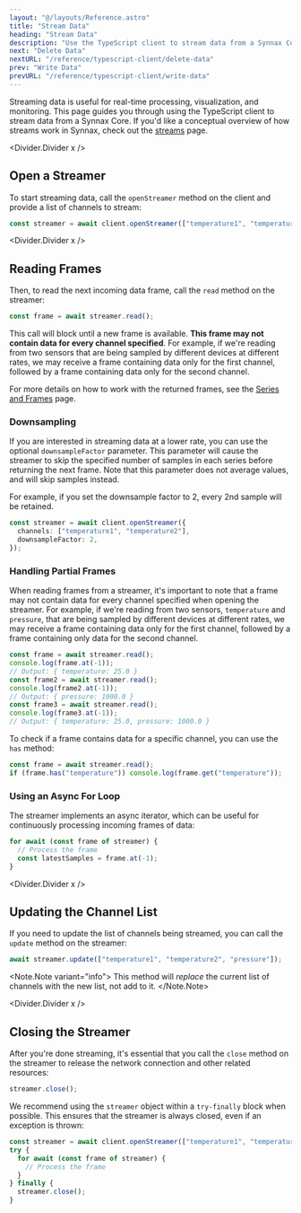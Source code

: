 ```yaml
---
layout: "@/layouts/Reference.astro"
title: "Stream Data"
heading: "Stream Data"
description: "Use the TypeScript client to stream data from a Synnax Core."
next: "Delete Data"
nextURL: "/reference/typescript-client/delete-data"
prev: "Write Data"
prevURL: "/reference/typescript-client/write-data"
---
```



Streaming data is useful for real-time processing, visualization, and monitoring. This
page guides you through using the TypeScript client to stream data from a Synnax Core.
If you'd like a conceptual overview of how streams work in Synnax, check out the
[streams](/reference/concepts/streams) page.

<Divider.Divider x />

## Open a Streamer

To start streaming data, call the `openStreamer` method on the client and provide a list
of channels to stream:

```typescript
const streamer = await client.openStreamer(["temperature1", "temperature2"]);
```

<Divider.Divider x />

## Reading Frames

Then, to read the next incoming data frame, call the `read` method on the streamer:

```typescript
const frame = await streamer.read();
```

This call will block until a new frame is available. **This frame may not contain data
for every channel specified**. For example, if we're reading from two sensors that are
being sampled by different devices at different rates, we may receive a frame containing
data only for the first channel, followed by a frame containing data only for the second
channel.

For more details on how to work with the returned frames, see the
[Series and Frames](/reference/typescript-client/series-and-frames) page.

### Downsampling

If you are interested in streaming data at a lower rate, you can use the optional
`downsampleFactor` parameter. This parameter will cause the streamer to skip the
specified number of samples in each series before returning the next frame. Note that
this parameter does not average values, and will skip samples instead.

For example, if you set the downsample factor to 2, every 2nd sample will be retained.

```typescript
const streamer = await client.openStreamer({
  channels: ["temperature1", "temperature2"],
  downsampleFactor: 2,
});
```

### Handling Partial Frames

When reading frames from a streamer, it's important to note that a frame may not contain
data for every channel specified when opening the streamer. For example, if we're
reading from two sensors, `temperature` and `pressure`, that are being sampled by
different devices at different rates, we may receive a frame containing data only for
the first channel, followed by a frame containing only data for the second channel.

```typescript
const frame = await streamer.read();
console.log(frame.at(-1));
// Output: { temperature: 25.0 }
const frame2 = await streamer.read();
console.log(frame2.at(-1));
// Output: { pressure: 1000.0 }
const frame3 = await streamer.read();
console.log(frame3.at(-1));
// Output: { temperature: 25.0, pressure: 1000.0 }
```

To check if a frame contains data for a specific channel, you can use the `has` method:

```typescript
const frame = await streamer.read();
if (frame.has("temperature")) console.log(frame.get("temperature"));
```

### Using an Async For Loop

The streamer implements an async iterator, which can be useful for continuously
processing incoming frames of data:

```typescript
for await (const frame of streamer) {
  // Process the frame
  const latestSamples = frame.at(-1);
}
```

<Divider.Divider x />

## Updating the Channel List

If you need to update the list of channels being streamed, you can call the `update`
method on the streamer:

```typescript
await streamer.update(["temperature1", "temperature2", "pressure"]);
```

<Note.Note variant="info">
  This method will *replace* the current list of channels with the new list, not add to
  it.
</Note.Note>

<Divider.Divider x />

## Closing the Streamer

After you're done streaming, it's essential that you call the `close` method on the
streamer to release the network connection and other related resources:

```typescript
streamer.close();
```

We recommend using the `streamer` object within a `try-finally` block when possible.
This ensures that the streamer is always closed, even if an exception is thrown:

```typescript
const streamer = await client.openStreamer(["temperature1", "temperature2"]);
try {
  for await (const frame of streamer) {
    // Process the frame
  }
} finally {
  streamer.close();
}
```
